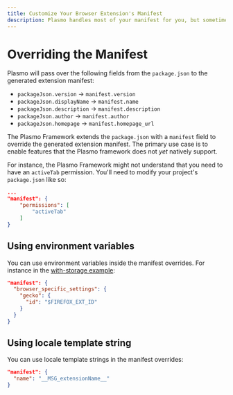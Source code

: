 ```yaml
---
title: Customize Your Browser Extension's Manifest
description: Plasmo handles most of your manifest for you, but sometimes you'll want to add your own config. This guide will show you how.
---
```


# Overriding the Manifest

Plasmo will pass over the following fields from the `package.json` to the generated extension manifest:

- `packageJson.version` -> `manifest.version`
- `packageJson.displayName` -> `manifest.name`
- `packageJson.description` -> `manifest.description`
- `packageJson.author` -> `manifest.author`
- `packageJson.homepage` -> `manifest.homepage_url`

The Plasmo Framework extends the `package.json` with a `manifest` field to override the generated extension manifest. The primary use case is to enable features that the Plasmo framework does not _yet_ natively support.

For instance, the Plasmo Framework might not understand that you need to have an `activeTab` permission. You'll need to modify your project's `package.json` like so:

```json
...
"manifest": {
    "permissions": [
        "activeTab"
    ]
}
```

## Using environment variables

You can use environment variables inside the manifest overrides. For instance in the [with-storage example](https://github.com/PlasmoHQ/examples/blob/main/with-storage/package.json):

```json
"manifest": {
  "browser_specific_settings": {
    "gecko": {
      "id": "$FIREFOX_EXT_ID"
    }
  }
}
```

## Using locale template string

You can use locale template strings in the manifest overrides:

```json
"manifest": {
  "name": "__MSG_extensionName__"
}
```
